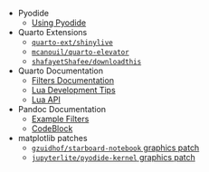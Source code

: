 - Pyodide 
  - [Using Pyodide](https://pyodide.org/en/stable/usage/index.html)
- Quarto Extensions
  - [`quarto-ext/shinylive`](https://github.com/quarto-ext/shinylive)
  - [`mcanouil/quarto-elevator`](https://github.com/mcanouil/quarto-elevator)
  - [`shafayetShafee/downloadthis`](https://github.com/shafayetShafee/downloadthis/tree/main)
- Quarto Documentation
  - [Filters Documentation](https://quarto.org/docs/extensions/filters.html)
  - [Lua Development Tips](https://quarto.org/docs/extensions/lua.html)
  - [Lua API](https://quarto.org/docs/extensions/lua-api.html)
- Pandoc Documentation
  - [Example Filters](https://pandoc.org/lua-filters.html#examples)
  - [CodeBlock](https://pandoc.org/lua-filters.html#type-codeblock)
- matplotlib patches
  - [`gzuidhof/starboard-notebook` graphics patch](https://github.com/gzuidhof/starboard-notebook/blob/4127a5991399532f496da225ecc4ffcc27aa5529/packages/starboard-python/src/pyodide/matplotlib.ts)
  - [`jupyterlite/pyodide-kernel` graphics patch](https://github.com/jupyterlite/pyodide-kernel/blob/395525f14b827968cb89a0e507123ae2932d399a/packages/pyodide-kernel/py/pyodide-kernel/pyodide_kernel/patches.py)
